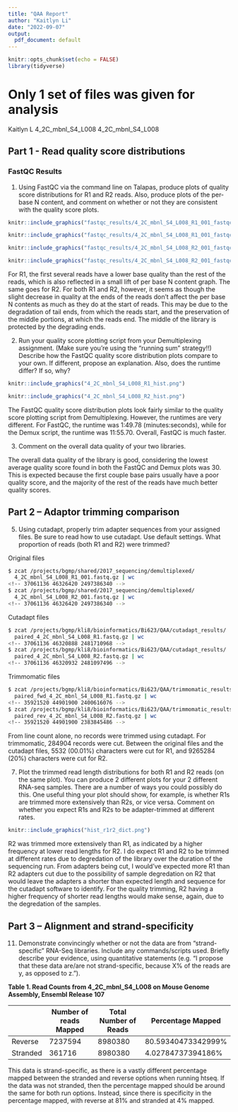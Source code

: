 ```yaml
---
title: "QAA Report"
author: "Kaitlyn Li"
date: "2022-09-07"
output:
  pdf_document: default
---
```


```r
knitr::opts_chunk$set(echo = FALSE)
library(tidyverse) 
```

# Only 1 set of files was given for analysis
Kaitlyn L       4_2C_mbnl_S4_L008       4_2C_mbnl_S4_L008

## Part 1 - Read quality score distributions
### FastQC Results

1. Using FastQC via the command line on Talapas, produce plots of quality score distributions for R1 and R2 reads. Also, produce plots of the per-base N content, and comment on whether or not they are consistent with the quality score plots.

```r
knitr::include_graphics("fastqc_results/4_2C_mbnl_S4_L008_R1_001_fastqc/Images/per_base_n_content.png")
```

```r
knitr::include_graphics("fastqc_results/4_2C_mbnl_S4_L008_R1_001_fastqc/Images/per_base_quality.png")
```

```r
knitr::include_graphics("fastqc_results/4_2C_mbnl_S4_L008_R2_001_fastqc/Images/per_base_n_content.png")
```

```r
knitr::include_graphics("fastqc_results/4_2C_mbnl_S4_L008_R2_001_fastqc/Images/per_base_quality.png")
```

For R1, the first several reads have a lower base quality than the rest of the reads, which is also reflected in a small lift of per base N content graph. The same goes for R2. For both R1 and R2, however, it seems as though the slight decrease in quality at the ends of the reads don't affect the per base N contents as much as they do at the start of reads. This may be due to the degradation of tail ends, from which the reads start, and the preservation of the middle portions, at which the reads end. The middle of the library is protected by the degrading ends. 

2. Run your quality score plotting script from your Demultiplexing assignment. (Make sure you're using the "running sum" strategy!!) Describe how the FastQC quality score distribution plots compare to your own. If different, propose an explanation. Also, does the runtime differ? If so, why?

```r
knitr::include_graphics("4_2C_mbnl_S4_L008_R1_hist.png")
```

```r
knitr::include_graphics("4_2C_mbnl_S4_L008_R2_hist.png")
```

The FastQC quality score distribution plots look fairly similar to the quality score plotting script from Demultiplexing. However, the runtimes are very different. For FastQC, the runtime was 1:49.78 (minutes:seconds), while for the Demux script, the runtime was 11:55.70. Overall, FastQC is much faster. 

3. Comment on the overall data quality of your two libraries.

The overall data quality of the library is good, considering the lowest average quality score found in both the FastQC and Demux plots was 30. This is expected because the first couple base pairs usually have a poor quality score, and the majority of the rest of the reads have much better quality scores. 

## Part 2 – Adaptor trimming comparison

5. Using cutadapt, properly trim adapter sequences from your assigned files. Be sure to read how to use cutadapt. Use default settings. What proportion of reads (both R1 and R2) were trimmed?  

Original files  

```bash
$ zcat /projects/bgmp/shared/2017_sequencing/demultiplexed/
  4_2C_mbnl_S4_L008_R1_001.fastq.gz | wc 
<!-- 37061136 46326420 2497386340 -->
$ zcat /projects/bgmp/shared/2017_sequencing/demultiplexed/
  4_2C_mbnl_S4_L008_R2_001.fastq.gz | wc 
<!-- 37061136 46326420 2497386340 -->
```

Cutadapt files  

```bash
$ zcat /projects/bgmp/kli8/bioinformatics/Bi623/QAA/cutadapt_results/
  paired_4_2C_mbnl_S4_L008_R1.fastq.gz | wc
<!-- 37061136 46320888 2481710968 -->
$ zcat /projects/bgmp/kli8/bioinformatics/Bi623/QAA/cutadapt_results/
  paired_4_2C_mbnl_S4_L008_R2.fastq.gz | wc 
<!-- 37061136 46320932 2481097496 -->
```

Trimmomatic files  
```bash
$ zcat /projects/bgmp/kli8/bioinformatics/Bi623/QAA/trimmomatic_results/
  paired_fwd_4_2C_mbnl_S4_L008_R1.fastq.gz | wc
<!-- 35921520 44901900 2400616076 -->
$ zcat /projects/bgmp/kli8/bioinformatics/Bi623/QAA/trimmomatic_results/
  paired_rev_4_2C_mbnl_S4_L008_R2.fastq.gz | wc
<!-- 35921520 44901900 2383845486 -->
```

From line count alone, no records were trimmed using cutadapt. For trimmomatic, 284904 records were cut. Between the original files and the cutadapt files, 5532 (00.01%) characters were cut for R1, and 9265284 (20%) characters were cut for R2. 

7. Plot the trimmed read length distributions for both R1 and R2 reads (on the same plot). You can produce 2 different plots for your 2 different RNA-seq samples. There are a number of ways you could possibly do this. One useful thing your plot should show, for example, is whether R1s are trimmed more extensively than R2s, or vice versa. Comment on whether you expect R1s and R2s to be adapter-trimmed at different rates. 

```r
knitr::include_graphics("hist_r1r2_dict.png")
```

R2 was trimmed more extensively than R1, as indicated by a higher frequency at lower read lengths for R2. I do expect R1 and R2 to be trimmed at different rates due to degredation of the library over the duration of the sequencing run. From adapters being cut, I would've expected more R1 than R2 adapters cut due to the possibility of sample degredation on R2 that would leave the adapters a shorter than expected length and sequence for the cutadapt software to identify. For the quality trimming, R2 having a higher frequency of shorter read lengths would make sense, again, due to the degredation of the samples. 


## Part 3 – Alignment and strand-specificity

11. Demonstrate convincingly whether or not the data are from "strand-specific" RNA-Seq libraries. Include any commands/scripts used. Briefly describe your evidence, using quantitative statements (e.g. "I propose that these data are/are not strand-specific, because X% of the reads are y, as opposed to z.").

__Table 1. Read Counts from 4_2C_mbnl_S4_L008 on Mouse Genome Assembly, Ensembl Release 107__  

|          | Number of reads Mapped | Total Number of Reads | Percentage Mapped  |
|----------|------------------------|-----------------------|--------------------|
| Reverse  | 7237594                | 8980380               | 80.59340473342999% |
| Stranded | 361716                 | 8980380               | 4.02784737394186%  |

This data is strand-specific, as there is a vastly different percentage mapped between the stranded and reverse options when running htseq. If the data was not stranded, then the percentage mapped should be around the same for both run options. Instead, since there is specificity in the percentage mapped, with reverse at 81% and stranded at 4% mapped. 
